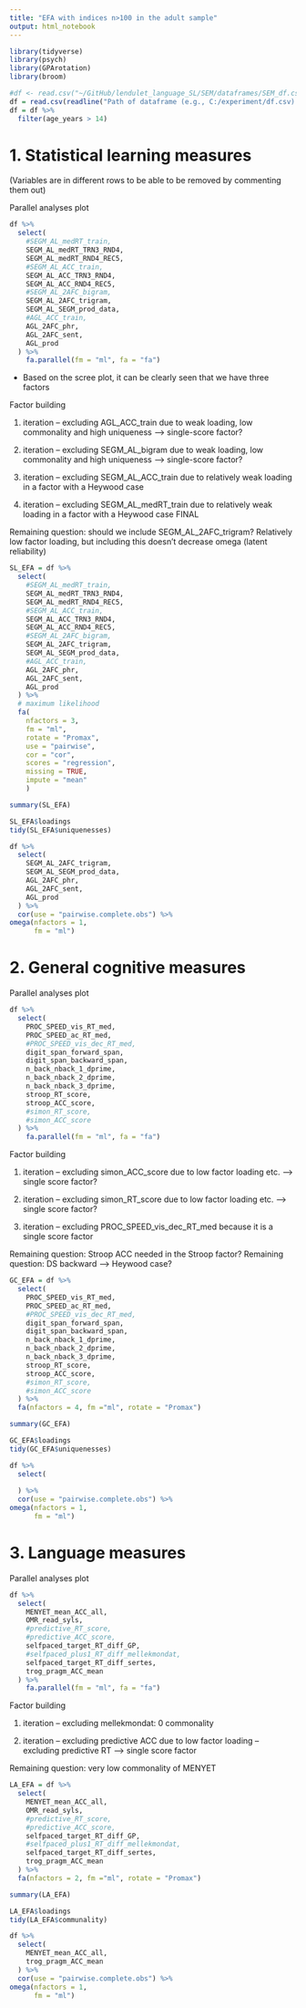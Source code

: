 ```yaml
---
title: "EFA with indices n>100 in the adult sample"
output: html_notebook
---
```


```r
library(tidyverse)
library(psych)
library(GPArotation)
library(broom)
```

```r
#df <- read.csv("~/GitHub/lendulet_language_SL/SEM/dataframes/SEM_df.csv")
df = read.csv(readline("Path of dataframe (e.g., C:/experiment/df.csv): "))
df = df %>% 
  filter(age_years > 14)
```

# 1. Statistical learning measures

(Variables are in different rows to be able to be removed by commenting them out)

Parallel analyses plot
```r
df %>% 
  select(
    #SEGM_AL_medRT_train,
    SEGM_AL_medRT_TRN3_RND4,
    SEGM_AL_medRT_RND4_REC5,
    #SEGM_AL_ACC_train,
    SEGM_AL_ACC_TRN3_RND4,
    SEGM_AL_ACC_RND4_REC5,
    #SEGM_AL_2AFC_bigram,
    SEGM_AL_2AFC_trigram,
    SEGM_AL_SEGM_prod_data,
    #AGL_ACC_train,
    AGL_2AFC_phr,
    AGL_2AFC_sent,
    AGL_prod
  ) %>% 
    fa.parallel(fm = "ml", fa = "fa")
```
* Based on the scree plot, it can be clearly seen that we have three factors

Factor building

1. iteration
-- excluding AGL_ACC_train due to weak loading, low commonality and high uniqueness --> single-score factor?

2. iteration
-- excluding SEGM_AL_bigram due to weak loading, low commonality and high uniqueness --> single-score factor?

3. iteration
-- excluding SEGM_AL_ACC_train due to relatively weak loading in a factor with a Heywood case

4. iteration
-- excluding SEGM_AL_medRT_train due to relatively weak loading in a factor with a Heywood case
FINAL

Remaining question: should we include SEGM_AL_2AFC_trigram? Relatively low factor loading, but including this doesn't decrease omega (latent reliability)
```r
SL_EFA = df %>% 
  select(
    #SEGM_AL_medRT_train,
    SEGM_AL_medRT_TRN3_RND4,
    SEGM_AL_medRT_RND4_REC5,
    #SEGM_AL_ACC_train,
    SEGM_AL_ACC_TRN3_RND4,
    SEGM_AL_ACC_RND4_REC5,
    #SEGM_AL_2AFC_bigram,
    SEGM_AL_2AFC_trigram,
    SEGM_AL_SEGM_prod_data,
    #AGL_ACC_train,
    AGL_2AFC_phr,
    AGL_2AFC_sent,
    AGL_prod
  ) %>% 
  # maximum likelihood
  fa(
    nfactors = 3,
    fm = "ml",
    rotate = "Promax",
    use = "pairwise",
    cor = "cor",
    scores = "regression",
    missing = TRUE,
    impute = "mean"
    )
```

```r
summary(SL_EFA)
```

```r
SL_EFA$loadings
tidy(SL_EFA$uniquenesses)
```

```r
df %>% 
  select(
    SEGM_AL_2AFC_trigram,
    SEGM_AL_SEGM_prod_data,
    AGL_2AFC_phr,
    AGL_2AFC_sent,
    AGL_prod
  ) %>% 
  cor(use = "pairwise.complete.obs") %>% 
omega(nfactors = 1,
      fm = "ml")
```

# 2. General cognitive measures

Parallel analyses plot
```r
df %>% 
  select(
    PROC_SPEED_vis_RT_med,
    PROC_SPEED_ac_RT_med,
    #PROC_SPEED_vis_dec_RT_med,
    digit_span_forward_span,
    digit_span_backward_span,
    n_back_nback_1_dprime,
    n_back_nback_2_dprime,
    n_back_nback_3_dprime,
    stroop_RT_score,
    stroop_ACC_score,
    #simon_RT_score,
    #simon_ACC_score
  ) %>% 
    fa.parallel(fm = "ml", fa = "fa")

```

Factor building

1. iteration
-- excluding simon_ACC_score due to low factor loading etc. --> single score factor?

2. iteration
-- excluding simon_RT_score due to low factor loading etc. --> single score factor?

3. iteration
-- excluding PROC_SPEED_vis_dec_RT_med because it is a single score factor

Remaining question: Stroop ACC needed in the Stroop factor?
Remaining question: DS backward --> Heywood case?
```r
GC_EFA = df %>% 
  select(
    PROC_SPEED_vis_RT_med,
    PROC_SPEED_ac_RT_med,
    #PROC_SPEED_vis_dec_RT_med,
    digit_span_forward_span,
    digit_span_backward_span,
    n_back_nback_1_dprime,
    n_back_nback_2_dprime,
    n_back_nback_3_dprime,
    stroop_RT_score,
    stroop_ACC_score,
    #simon_RT_score,
    #simon_ACC_score
  ) %>% 
  fa(nfactors = 4, fm ="ml", rotate = "Promax")
```

```r
summary(GC_EFA)
```

```r
GC_EFA$loadings
tidy(GC_EFA$uniquenesses)
```

```r
df %>% 
  select(
    
  ) %>% 
  cor(use = "pairwise.complete.obs") %>% 
omega(nfactors = 1,
      fm = "ml")
```

# 3. Language measures

Parallel analyses plot
```r
df %>% 
  select(
    MENYET_mean_ACC_all,
    OMR_read_syls,
    #predictive_RT_score,
    #predictive_ACC_score,
    selfpaced_target_RT_diff_GP,
    #selfpaced_plus1_RT_diff_mellekmondat,
    selfpaced_target_RT_diff_sertes,
    trog_pragm_ACC_mean
  ) %>% 
    fa.parallel(fm = "ml", fa = "fa")
```

Factor building

1. iteration
-- excluding mellekmondat: 0 commonality

2. iteration
-- excluding predictive ACC due to low factor loading
-- excluding predictive RT --> single score factor

Remaining question: very low commonality of MENYET
```r
LA_EFA = df %>% 
  select(
    MENYET_mean_ACC_all,
    OMR_read_syls,
    #predictive_RT_score,
    #predictive_ACC_score,
    selfpaced_target_RT_diff_GP,
    #selfpaced_plus1_RT_diff_mellekmondat,
    selfpaced_target_RT_diff_sertes,
    trog_pragm_ACC_mean
  ) %>% 
  fa(nfactors = 2, fm ="ml", rotate = "Promax")
```

```r
summary(LA_EFA)
```

```r
LA_EFA$loadings
tidy(LA_EFA$communality)
```

```r
df %>% 
  select(
    MENYET_mean_ACC_all,
    trog_pragm_ACC_mean
  ) %>% 
  cor(use = "pairwise.complete.obs") %>% 
omega(nfactors = 1,
      fm = "ml")
```

